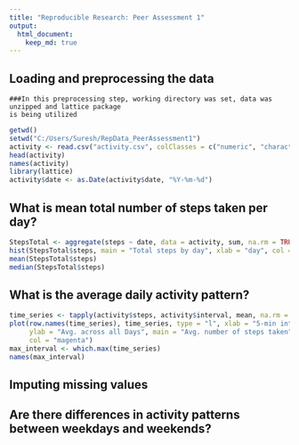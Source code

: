 ```yaml
---
title: "Reproducible Research: Peer Assessment 1"
output: 
  html_document:
    keep_md: true
---
```


## Loading and preprocessing the data
    ###In this preprocessing step, working directory was set, data was unzipped and lattice package 
    is being utilized
```r
getwd()
setwd("C:/Users/Suresh/RepData_PeerAssessment1")
activity <- read.csv("activity.csv", colClasses = c("numeric", "character", "numeric"))
head(activity)
names(activity)
library(lattice)
activity$date <- as.Date(activity$date, "%Y-%m-%d")

```



## What is mean total number of steps taken per day?
```r
StepsTotal <- aggregate(steps ~ date, data = activity, sum, na.rm = TRUE)
hist(StepsTotal$steps, main = "Total steps by day", xlab = "day", col = "green")
mean(StepsTotal$steps)
median(StepsTotal$steps)

```



## What is the average daily activity pattern?
```r
time_series <- tapply(activity$steps, activity$interval, mean, na.rm = TRUE)
plot(row.names(time_series), time_series, type = "l", xlab = "5-min interval", 
     ylab = "Avg. across all Days", main = "Avg. number of steps taken", 
     col = "magenta")
max_interval <- which.max(time_series)
names(max_interval)

```



## Imputing missing values



## Are there differences in activity patterns between weekdays and weekends?
